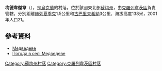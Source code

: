 {{coord|51|38|54|N|33|20|24|E|scale:100000_region:UA|display=title}}

'''梅德韋傑韋'''（{{lang-uk|Медведеве}}），是[[烏克蘭|烏克蘭]]的村落，位於該國東北部[[蘇梅州|蘇梅州]]，由[[克羅列韋茨區|克羅列韋茨區]]負責管轄，分別距離[[赫列夏季克_(克羅列韋茨區)|赫列夏季克]]1.5公里和[[古巴里夫希納|古巴里夫希納]]3公里，海拔高度138米，2001年人口21。

==參考資料==
* [http://w1.c1.rada.gov.ua/pls/z7502/A005?rdat1=02.02.2010&rf7571=29193 Медведеве]{{dead link|date=2018年3月 |bot=InternetArchiveBot |fix-attempted=yes }}
* [http://weather.in.ua/ua/symskaja/15312 Погода в селі Медведеве] {{Wayback|url=http://weather.in.ua/ua/symskaja/15312 |date=20160305082300 }}

{{DEFAULTSORT:Медведеве}}
[[Category:蘇梅州村落|Category:蘇梅州村落]]
[[Category:克羅列韋茨區村落|Category:克羅列韋茨區村落]]


{{Sumy-geo-stub}}